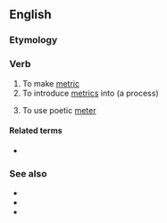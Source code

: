 ==English==

===Etymology===
{{suffix|metric|ize|lang=en}}

===Verb===
{{en-verb|metriciz}}

# To make [[metric]]
# To introduce [[metrics]] into (a process)
# {{lb|en|poetry}} To use poetic [[meter]]

====Related terms====
* {{l|en|metricization}}

===See also===
* {{l|en|metrify}}
* {{l|en|metricate}}
* {{l|en|metrification}}